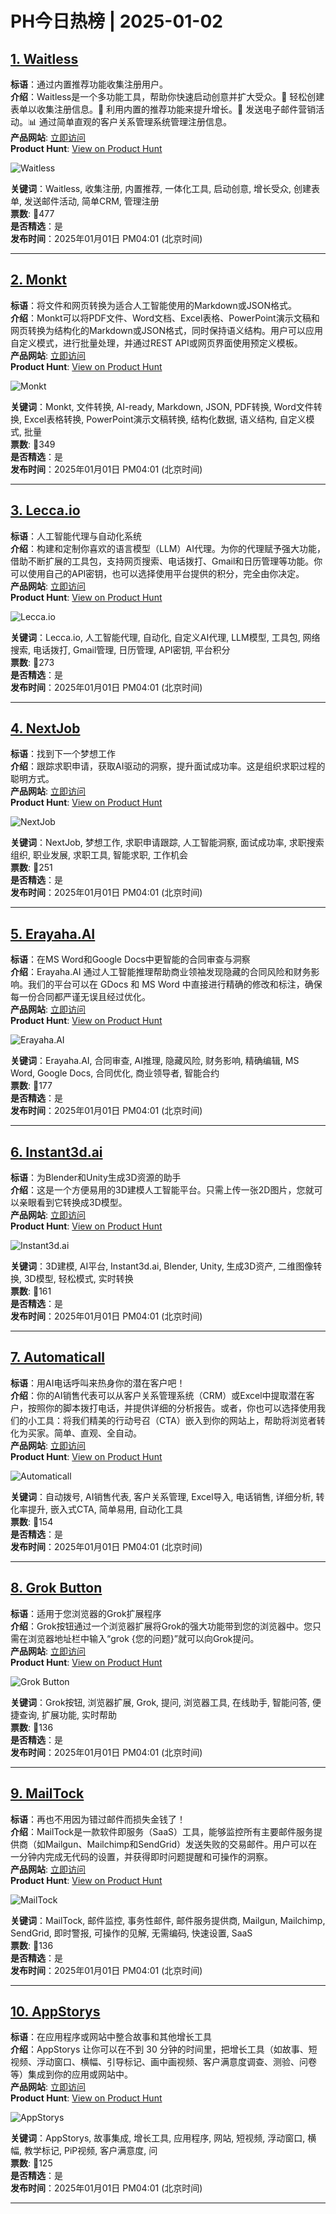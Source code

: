 # PH今日热榜 | 2025-01-02  

## [1. Waitless](https://www.producthunt.com/posts/waitless-2?utm_campaign=producthunt-api&utm_medium=api-v2&utm_source=Application%3A+ph-daily+%28ID%3A+150577%29)  
**标语**：通过内置推荐功能收集注册用户。  
**介绍**：Waitless是一个多功能工具，帮助你快速启动创意并扩大受众。📝 轻松创建表单以收集注册信息。🔗 利用内置的推荐功能来提升增长。📩 发送电子邮件营销活动。📊 通过简单直观的客户关系管理系统管理注册信息。  
**产品网站**: [立即访问](https://www.producthunt.com/r/TCLOSHMH4FM7YX?utm_campaign=producthunt-api&utm_medium=api-v2&utm_source=Application%3A+ph-daily+%28ID%3A+150577%29)  
**Product Hunt**: [View on Product Hunt](https://www.producthunt.com/posts/waitless-2?utm_campaign=producthunt-api&utm_medium=api-v2&utm_source=Application%3A+ph-daily+%28ID%3A+150577%29)  

![Waitless](https://ph-files.imgix.net/c23284e7-d43f-453d-ba33-620d4f3bc77f.jpeg?auto=format&fit=crop&frame=1&h=512&w=1024)  

**关键词**：Waitless, 收集注册, 内置推荐, 一体化工具, 启动创意, 增长受众, 创建表单, 发送邮件活动, 简单CRM, 管理注册  
**票数**: 🔺477  
**是否精选**：是  
**发布时间**：2025年01月01日 PM04:01 (北京时间)  

---  

## [2. Monkt](https://www.producthunt.com/posts/monkt?utm_campaign=producthunt-api&utm_medium=api-v2&utm_source=Application%3A+ph-daily+%28ID%3A+150577%29)  
**标语**：将文件和网页转换为适合人工智能使用的Markdown或JSON格式。  
**介绍**：Monkt可以将PDF文件、Word文档、Excel表格、PowerPoint演示文稿和网页转换为结构化的Markdown或JSON格式，同时保持语义结构。用户可以应用自定义模式，进行批量处理，并通过REST API或网页界面使用预定义模板。  
**产品网站**: [立即访问](https://www.producthunt.com/r/FVEASJ42QJSQFH?utm_campaign=producthunt-api&utm_medium=api-v2&utm_source=Application%3A+ph-daily+%28ID%3A+150577%29)  
**Product Hunt**: [View on Product Hunt](https://www.producthunt.com/posts/monkt?utm_campaign=producthunt-api&utm_medium=api-v2&utm_source=Application%3A+ph-daily+%28ID%3A+150577%29)  

![Monkt](https://ph-files.imgix.net/9da8944d-d590-427f-857f-988c3d02c4f7.png?auto=format&fit=crop&frame=1&h=512&w=1024)  

**关键词**：Monkt, 文件转换, AI-ready, Markdown, JSON, PDF转换, Word文件转换, Excel表格转换, PowerPoint演示文稿转换, 结构化数据, 语义结构, 自定义模式, 批量  
**票数**: 🔺349  
**是否精选**：是  
**发布时间**：2025年01月01日 PM04:01 (北京时间)  

---  

## [3. Lecca.io](https://www.producthunt.com/posts/lecca-io?utm_campaign=producthunt-api&utm_medium=api-v2&utm_source=Application%3A+ph-daily+%28ID%3A+150577%29)  
**标语**：人工智能代理与自动化系统  
**介绍**：构建和定制你喜欢的语言模型（LLM）AI代理。为你的代理赋予强大功能，借助不断扩展的工具包，支持网页搜索、电话拨打、Gmail和日历管理等功能。你可以使用自己的API密钥，也可以选择使用平台提供的积分，完全由你决定。  
**产品网站**: [立即访问](https://www.producthunt.com/r/KBIJSYTDQR2HK7?utm_campaign=producthunt-api&utm_medium=api-v2&utm_source=Application%3A+ph-daily+%28ID%3A+150577%29)  
**Product Hunt**: [View on Product Hunt](https://www.producthunt.com/posts/lecca-io?utm_campaign=producthunt-api&utm_medium=api-v2&utm_source=Application%3A+ph-daily+%28ID%3A+150577%29)  

![Lecca.io](https://ph-files.imgix.net/3778491e-4d51-47ca-8574-99a5c5c64656.png?auto=format&fit=crop&frame=1&h=512&w=1024)  

**关键词**：Lecca.io, 人工智能代理, 自动化, 自定义AI代理, LLM模型, 工具包, 网络搜索, 电话拨打, Gmail管理, 日历管理, API密钥, 平台积分  
**票数**: 🔺273  
**是否精选**：是  
**发布时间**：2025年01月01日 PM04:01 (北京时间)  

---  

## [4. NextJob](https://www.producthunt.com/posts/nextjob?utm_campaign=producthunt-api&utm_medium=api-v2&utm_source=Application%3A+ph-daily+%28ID%3A+150577%29)  
**标语**：找到下一个梦想工作  
**介绍**：跟踪求职申请，获取AI驱动的洞察，提升面试成功率。这是组织求职过程的聪明方式。  
**产品网站**: [立即访问](https://www.producthunt.com/r/PGMGYCHUN3RYY3?utm_campaign=producthunt-api&utm_medium=api-v2&utm_source=Application%3A+ph-daily+%28ID%3A+150577%29)  
**Product Hunt**: [View on Product Hunt](https://www.producthunt.com/posts/nextjob?utm_campaign=producthunt-api&utm_medium=api-v2&utm_source=Application%3A+ph-daily+%28ID%3A+150577%29)  

![NextJob](https://ph-files.imgix.net/5e223b8a-e075-4870-8283-ee08fe32cbd2.png?auto=format&fit=crop&frame=1&h=512&w=1024)  

**关键词**：NextJob, 梦想工作, 求职申请跟踪, 人工智能洞察, 面试成功率, 求职搜索组织, 职业发展, 求职工具, 智能求职, 工作机会  
**票数**: 🔺251  
**是否精选**：是  
**发布时间**：2025年01月01日 PM04:01 (北京时间)  

---  

## [5. Erayaha.AI](https://www.producthunt.com/posts/erayaha-ai?utm_campaign=producthunt-api&utm_medium=api-v2&utm_source=Application%3A+ph-daily+%28ID%3A+150577%29)  
**标语**：在MS Word和Google Docs中更智能的合同审查与洞察  
**介绍**：Erayaha.AI 通过人工智能推理帮助商业领袖发现隐藏的合同风险和财务影响。我们的平台可以在 GDocs 和 MS Word 中直接进行精确的修改和标注，确保每一份合同都严谨无误且经过优化。  
**产品网站**: [立即访问](https://www.producthunt.com/r/6JWW4L6GYKWH5Y?utm_campaign=producthunt-api&utm_medium=api-v2&utm_source=Application%3A+ph-daily+%28ID%3A+150577%29)  
**Product Hunt**: [View on Product Hunt](https://www.producthunt.com/posts/erayaha-ai?utm_campaign=producthunt-api&utm_medium=api-v2&utm_source=Application%3A+ph-daily+%28ID%3A+150577%29)  

![Erayaha.AI](https://ph-files.imgix.net/21d8a485-f472-4b08-9664-3fb534b38eb0.png?auto=format&fit=crop&frame=1&h=512&w=1024)  

**关键词**：Erayaha.AI, 合同审查, AI推理, 隐藏风险, 财务影响, 精确编辑, MS Word, Google Docs, 合同优化, 商业领导者, 智能合约  
**票数**: 🔺177  
**是否精选**：是  
**发布时间**：2025年01月01日 PM04:01 (北京时间)  

---  

## [6. Instant3d.ai](https://www.producthunt.com/posts/instant3d-ai?utm_campaign=producthunt-api&utm_medium=api-v2&utm_source=Application%3A+ph-daily+%28ID%3A+150577%29)  
**标语**：为Blender和Unity生成3D资源的助手  
**介绍**：这是一个方便易用的3D建模人工智能平台。只需上传一张2D图片，您就可以亲眼看到它转换成3D模型。  
**产品网站**: [立即访问](https://www.producthunt.com/r/J22P6JYTFAI7K7?utm_campaign=producthunt-api&utm_medium=api-v2&utm_source=Application%3A+ph-daily+%28ID%3A+150577%29)  
**Product Hunt**: [View on Product Hunt](https://www.producthunt.com/posts/instant3d-ai?utm_campaign=producthunt-api&utm_medium=api-v2&utm_source=Application%3A+ph-daily+%28ID%3A+150577%29)  

![Instant3d.ai](https://ph-files.imgix.net/a732e5b7-e6a8-4195-98d4-e4377fd8031d.png?auto=format&fit=crop&frame=1&h=512&w=1024)  

**关键词**：3D建模, AI平台, Instant3d.ai, Blender, Unity, 生成3D资产, 二维图像转换, 3D模型, 轻松模式, 实时转换  
**票数**: 🔺161  
**是否精选**：是  
**发布时间**：2025年01月01日 PM04:01 (北京时间)  

---  

## [7. Automaticall](https://www.producthunt.com/posts/automaticall?utm_campaign=producthunt-api&utm_medium=api-v2&utm_source=Application%3A+ph-daily+%28ID%3A+150577%29)  
**标语**：用AI电话呼叫来热身你的潜在客户吧！  
**介绍**：你的AI销售代表可以从客户关系管理系统（CRM）或Excel中提取潜在客户，按照你的脚本拨打电话，并提供详细的分析报告。或者，你也可以选择使用我们的小工具：将我们精美的行动号召（CTA）嵌入到你的网站上，帮助将浏览者转化为买家。简单、直观、全自动。  
**产品网站**: [立即访问](https://www.producthunt.com/r/IZ53EROZ5FHCSK?utm_campaign=producthunt-api&utm_medium=api-v2&utm_source=Application%3A+ph-daily+%28ID%3A+150577%29)  
**Product Hunt**: [View on Product Hunt](https://www.producthunt.com/posts/automaticall?utm_campaign=producthunt-api&utm_medium=api-v2&utm_source=Application%3A+ph-daily+%28ID%3A+150577%29)  

![Automaticall](https://ph-files.imgix.net/715efc75-dcf6-4244-bbaa-8e8bca1c58c3.png?auto=format&fit=crop&frame=1&h=512&w=1024)  

**关键词**：自动拨号, AI销售代表, 客户关系管理, Excel导入, 电话销售, 详细分析, 转化率提升, 嵌入式CTA, 简单易用, 自动化工具  
**票数**: 🔺154  
**是否精选**：是  
**发布时间**：2025年01月01日 PM04:01 (北京时间)  

---  

## [8. Grok Button](https://www.producthunt.com/posts/grok-button?utm_campaign=producthunt-api&utm_medium=api-v2&utm_source=Application%3A+ph-daily+%28ID%3A+150577%29)  
**标语**：适用于您浏览器的Grok扩展程序  
**介绍**：Grok按钮通过一个浏览器扩展将Grok的强大功能带到您的浏览器中。您只需在浏览器地址栏中输入“grok {您的问题}”就可以向Grok提问。  
**产品网站**: [立即访问](https://www.producthunt.com/r/XPEHOPNCU7EK22?utm_campaign=producthunt-api&utm_medium=api-v2&utm_source=Application%3A+ph-daily+%28ID%3A+150577%29)  
**Product Hunt**: [View on Product Hunt](https://www.producthunt.com/posts/grok-button?utm_campaign=producthunt-api&utm_medium=api-v2&utm_source=Application%3A+ph-daily+%28ID%3A+150577%29)  

![Grok Button](https://ph-files.imgix.net/78203d74-8b20-4d90-8547-dc321e679470.png?auto=format&fit=crop&frame=1&h=512&w=1024)  

**关键词**：Grok按钮, 浏览器扩展, Grok, 提问, 浏览器工具, 在线助手, 智能问答, 便捷查询, 扩展功能, 实时帮助  
**票数**: 🔺136  
**是否精选**：是  
**发布时间**：2025年01月01日 PM04:01 (北京时间)  

---  

## [9. MailTock](https://www.producthunt.com/posts/mailtock?utm_campaign=producthunt-api&utm_medium=api-v2&utm_source=Application%3A+ph-daily+%28ID%3A+150577%29)  
**标语**：再也不用因为错过邮件而损失金钱了！  
**介绍**：MailTock是一款软件即服务（SaaS）工具，能够监控所有主要邮件服务提供商（如Mailgun、Mailchimp和SendGrid）发送失败的交易邮件。用户可以在一分钟内完成无代码的设置，并获得即时问题提醒和可操作的洞察。  
**产品网站**: [立即访问](https://www.producthunt.com/r/MPBT4M54ZIDO6E?utm_campaign=producthunt-api&utm_medium=api-v2&utm_source=Application%3A+ph-daily+%28ID%3A+150577%29)  
**Product Hunt**: [View on Product Hunt](https://www.producthunt.com/posts/mailtock?utm_campaign=producthunt-api&utm_medium=api-v2&utm_source=Application%3A+ph-daily+%28ID%3A+150577%29)  

![MailTock](https://ph-files.imgix.net/d751959b-b196-4138-b63e-7e0656c7f966.png?auto=format&fit=crop&frame=1&h=512&w=1024)  

**关键词**：MailTock, 邮件监控, 事务性邮件, 邮件服务提供商, Mailgun, Mailchimp, SendGrid, 即时警报, 可操作的见解, 无需编码, 快速设置, SaaS  
**票数**: 🔺136  
**是否精选**：是  
**发布时间**：2025年01月01日 PM04:01 (北京时间)  

---  

## [10. AppStorys](https://www.producthunt.com/posts/appstorys?utm_campaign=producthunt-api&utm_medium=api-v2&utm_source=Application%3A+ph-daily+%28ID%3A+150577%29)  
**标语**：在应用程序或网站中整合故事和其他增长工具  
**介绍**：AppStorys 让你可以在不到 30 分钟的时间里，把增长工具（如故事、短视频、浮动窗口、横幅、引导标记、画中画视频、客户满意度调查、测验、问卷等）集成到你的应用或网站中。  
**产品网站**: [立即访问](https://www.producthunt.com/r/BWG34J6TS6ZE3X?utm_campaign=producthunt-api&utm_medium=api-v2&utm_source=Application%3A+ph-daily+%28ID%3A+150577%29)  
**Product Hunt**: [View on Product Hunt](https://www.producthunt.com/posts/appstorys?utm_campaign=producthunt-api&utm_medium=api-v2&utm_source=Application%3A+ph-daily+%28ID%3A+150577%29)  

![AppStorys](https://ph-files.imgix.net/e0353526-f012-4498-8f63-72872abc201d.png?auto=format&fit=crop&frame=1&h=512&w=1024)  

**关键词**：AppStorys, 故事集成, 增长工具, 应用程序, 网站, 短视频, 浮动窗口, 横幅, 教学标记, PiP视频, 客户满意度, 问  
**票数**: 🔺125  
**是否精选**：是  
**发布时间**：2025年01月01日 PM04:01 (北京时间)  

---  

